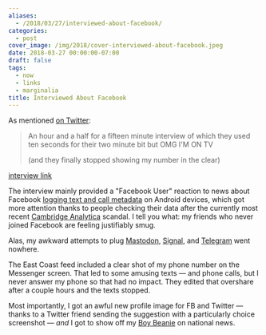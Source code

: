 ```yaml
---
aliases:
  - /2018/03/27/interviewed-about-facebook/
categories:
  - post
cover_image: /img/2018/cover-interviewed-about-facebook.jpeg
date: 2018-03-27 00:00:00-07:00
draft: false
tags:
  - now
  - links
  - marginalia
title: Interviewed About Facebook
---
```


As mentioned [on Twitter](https://twitter.com/brianwisti/status/978439728226738176):

> An hour and a half for a fifteen minute interview of which they used ten seconds for their two minute bit
> but OMG I'M ON TV
>
> (and they finally stopped showing my number in the clear)

[interview link](https://www.nbcnews.com/nightly-news/video/ftc-launches-investigation-into-facebook-amid-new-allegations-of-data-collection-1195406915688)

The interview mainly provided a "Facebook User" reaction to news about Facebook [logging text and call
metadata][] on Android devices, which got more attention thanks to people checking their data after the
currently most recent [Cambridge Analytica][] scandal. I tell you what: my friends who never joined Facebook
are feeling justifiably smug.

[logging text and call metadata]: https://www.theguardian.com/technology/2018/mar/25/facebook-logs-texts-and-calls-users-find-as-they-delete-accounts-cambridge-analytica
[Cambridge Analytica]: https://www.engadget.com/2018/03/19/facebook-and-cambridge-analytica-nightmare/

Alas, my awkward attempts to plug [Mastodon][], [Signal][], and [Telegram][] went nowhere.

[Mastodon]: https://joinmastodon.org/
[Signal]: https://www.signal.org/
[Telegram]: https://telegram.org/

The East Coast feed included a clear shot of my phone number on the Messenger screen. That led
to some amusing texts — and phone calls, but I never answer my phone so that had no impact. They
edited that overshare after a couple hours and the texts stopped.

Most importantly, I got an awful new profile image for FB and Twitter — thanks to a Twitter friend sending the
suggestion with a particularly choice screenshot —  *and* I got to show off my [Boy Beanie][] on national
news.

[Boy Beanie]: /post/2018/03/my-replacement-boy-beanie
